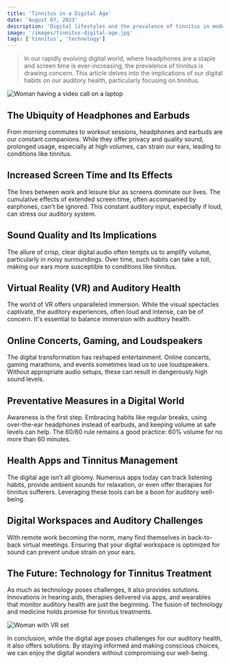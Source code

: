 ```yaml
---
title: 'Tinnitus in a Digital Age'
date: 'August 07, 2023'
description: 'Digital lifestyles and the prevalence of tinnitus in modern times.'
image: '/images/tinnitus-digital-age.jpg'
tags: ['tinnitus', 'technology']
---
```


<Blockquote>
  In our rapidly evolving digital world, where headphones are a staple and
  screen time is ever-increasing, the prevalence of tinnitus is drawing concern.
  This article delves into the implications of our digital habits on our
  auditory health, particularly focusing on tinnitus.
</Blockquote>

<Image
  src="/images/tinnitus-digital-age.jpg"
  alt="Woman having a video call on a laptop"
/>

## <Highlighter>The Ubiquity of Headphones and Earbuds</Highlighter>

From morning commutes to workout sessions, headphones and earbuds are our constant companions. While they offer privacy and quality sound, prolonged usage, especially at high volumes, can strain our ears, leading to conditions like tinnitus.

<AdComponent />

## <Highlighter>Increased Screen Time and Its Effects</Highlighter>

The lines between work and leisure blur as screens dominate our lives. The cumulative effects of extended screen time, often accompanied by earphones, can't be ignored. This constant auditory input, especially if loud, can stress our auditory system.

## <Highlighter>Sound Quality and Its Implications</Highlighter>

The allure of crisp, clear digital audio often tempts us to amplify volume, particularly in noisy surroundings. Over time, such habits can take a toll, making our ears more susceptible to conditions like tinnitus.

## <Highlighter>Virtual Reality (VR) and Auditory Health</Highlighter>

The world of VR offers unparalleled immersion. While the visual spectacles captivate, the auditory experiences, often loud and intense, can be of concern. It's essential to balance immersion with auditory health.

<AdComponent />

## <Highlighter>Online Concerts, Gaming, and Loudspeakers</Highlighter>

The digital transformation has reshaped entertainment. Online concerts, gaming marathons, and events sometimes lead us to use loudspeakers. Without appropriate audio setups, these can result in dangerously high sound levels.

## <Highlighter>Preventative Measures in a Digital World</Highlighter>

Awareness is the first step. Embracing habits like regular breaks, using over-the-ear headphones instead of earbuds, and keeping volume at safe levels can help. The 60/60 rule remains a good practice: 60% volume for no more than 60 minutes.

## <Highlighter>Health Apps and Tinnitus Management</Highlighter>

The digital age isn't all gloomy. Numerous apps today can track listening habits, provide ambient sounds for relaxation, or even offer therapies for tinnitus sufferers. Leveraging these tools can be a boon for auditory well-being.

<AdComponent />

## <Highlighter>Digital Workspaces and Auditory Challenges</Highlighter>

With remote work becoming the norm, many find themselves in back-to-back virtual meetings. Ensuring that your digital workspace is optimized for sound can prevent undue strain on your ears.

## <Highlighter>The Future: Technology for Tinnitus Treatment</Highlighter>

As much as technology poses challenges, it also provides solutions. Innovations in hearing aids, therapies delivered via apps, and wearables that monitor auditory health are just the beginning. The fusion of technology and medicine holds promise for tinnitus treatments.

<Image src="/images/future-technology.jpg" alt="Woman with VR set" />

In conclusion, while the digital age poses challenges for our auditory health, it also offers solutions. By staying informed and making conscious choices, we can enjoy the digital wonders without compromising our well-being.
